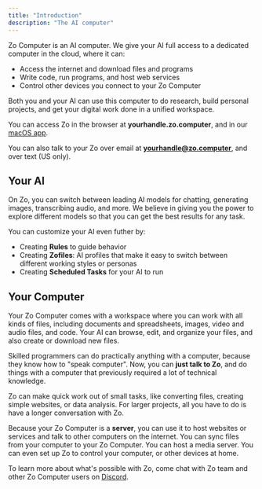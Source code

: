 ```yaml
---
title: "Introduction"
description: "The AI computer"
---
```


Zo Computer is an AI computer. We give your AI full access to a dedicated computer in the cloud, where it can:

- Access the internet and download files and programs
- Write code, run programs, and host web services
- Control other devices you connect to your Zo Computer

Both you and your AI can use this computer to do research, build personal projects, and get your digital work done in a unified workspace.

You can access Zo in the browser at **yourhandle.zo.computer**, and in our [macOS app](https://github.com/SubstrateLabs/Zo/releases/latest/download/Zo.dmg).

You can also talk to your Zo over email at **yourhandle@zo.computer**, and over text (US only).

## Your AI

On Zo, you can switch between leading AI models for chatting, generating images, transcribing audio, and more. We believe in giving you the power to explore different models so that you can get the best results for any task. 

You can customize your AI even futher by:
- Creating **Rules** to guide behavior
- Creating **Zofiles**: AI profiles that make it easy to switch between different working styles or personas
- Creating **Scheduled Tasks** for your AI to run

## Your Computer

Your Zo Computer comes with a workspace where you can work with all kinds of files, including documents and spreadsheets, images, video and audio files, and code. Your AI can browse, edit, and organize your files, and also create or download new files.

Skilled programmers can do practically anything with a computer, because they know how to "speak computer". Now, you can **just talk to Zo**, and do things with a computer that previously required a lot of technical knowledge. 

Zo can make quick work out of small tasks, like converting files, creating simple websites, or data analysis. For larger projects, all you have to do is have a longer conversation with Zo.

Because your Zo Computer is a **server**, you can use it to host websites or services and talk to other computers on the internet. You can sync files from your computer to your Zo Computer. You can host a media server. You can even set up Zo to control your computer, or other devices at home.

To learn more about what's possible with Zo, come chat with Zo team and other Zo Computer users on [Discord](https://discord.gg/2eZZ4NWE7G).

